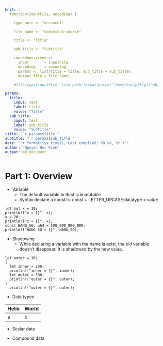 ```yaml
---
knit: (
  function(inputFile, encoding) { 

    type_note <- "document"

    file_name <- "eamontech-course"

    title <- "Title"

    sub_title <- "Subtitle"

    rmarkdown::render( 
      input       = inputFile, 
      encoding    = encoding, 
      params =  list(title = title, sub_title = sub_title),    
      output_file = file_name)

    #file.copy(inputFile, file.path(format(paste("/home/tulipbk/github/kienngynh/notebooks/",type_note,sep="")), basename(format(paste(file_name,".Rmd",sep="")))),overwrite = TRUE)})

params: 
  title:
    input: text
    label: title
    value: "Title"
  sub_title:
    input: text
    label: sub_title
    value: "Subtitle"
title: "`r params$title`"
subtitle: "`r params$sub_title`"
date: "`r format(Sys.time(),'Last complied: %B %d, %Y')`"
author: "Nguyen Huu Kien"
output: md_document
---
```


# Part 1: Overview

* Variable
  - The default variable in Rust is immutable
  - Syntax declare a const is: const + LETTER_UPCASE:datatype = value

```.rust
let mut x = 10;
println!("x = {}", x);
x = 20;
println!("x = {}", x);
const HANG_SO: u64 = 100_000_000_000;
println!("HANG SO = {}", HANG_SO); 
```

* Shadowing
  - While declaring a variable with the name is exist, the old variable doesn't disappear. It is shadowed by the new value.

```.rust
let outer = 10;
{
  let inner = 200;
  println!("inner = {}", inner);
  let outer = 300;
  println!("outer = {}", outer);
}
  println!("outer = {}", outer);
```

* Data types

| Hello | World |
| ----- | ----- |
|a|b
  - Scalar data
    
  - Compound data